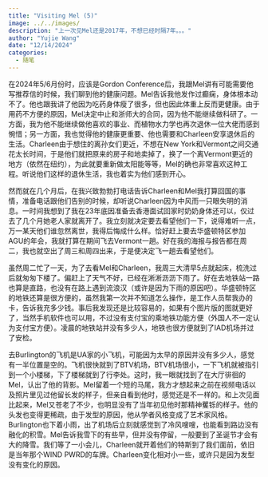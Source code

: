 ```yaml
---
title: "Visiting Mel (5)"
image: ../../images/
description: "上一次见Mel还是2017年，不想已经时隔7年。。。"
author: "Yujie Wang"
date: "12/14/2024"
categories:
  - 随笔
---
```


在2024年5/6月份时，应该是Gordon Conference后，我跟Mel讲有可能需要他写推荐信的时候，我们聊到他的健康问题。Mel告诉我他发作过癫痫，身体根本动不了。他也跟我讲了他因为吃药身体瘦了很多，但也因此体重上反而更健康。由于用药不方便的原因，Mel决定中止和浙师大的合同，因为他不能继续做科研了。一方面，我为他不能继续做他喜欢的事业、而植物水力学也再次退休一位大佬而感到惋惜；另一方面，我也觉得他的健康更重要、他也需要和Charleen安享退休后的生活。Charleen由于想住的离孙女们更近，不想在New York和Vermont之间交通花太长时间，于是他们就把原来的房子和地卖掉了，换了一个离Vermont更近的地方（依然在纽约），为此就要重新做太阳能等等，Mel的确也非常喜欢这种工程。听说他们这样的退休生活，我也着实为他们感到开心。

然而就在几个月后，在我兴致勃勃打电话告诉Charleen和Mel我打算回国的事情，准备电话跟他们告别的时候，却听说Charleen因为中风而一只眼失明的消息。一时间我想到了我在23年底因准备去香港面试回家时奶奶身体还可以，仅过去了几个月她老人家就离开了。我立刻就决定要去看望他们一下，说得难听一点，万一某天他们谁忽然离世，我得后悔成什么样。恰好赶上要去华盛顿特区参加AGU的年会，我就打算在期间飞去Vermont一趟。好在我的海报与报告都在周二，我也就空出了周三和周四出来，于是便决定飞一趟去看望他们。

虽然周二忙了一天，为了去看Mel和Charleen，我周三大清早5点就起床，梳洗过后就匆匆下楼了。偏赶上了天气不好，已经在淅淅沥沥下雨了。好在去地铁站一路也算是直路，也没有在路上遇到流浪汉（或许是因为下雨的原因吧）。华盛顿特区的地铁还算是很方便的，虽然我第一次并不知道怎么操作，是工作人员帮我办的卡，告诉我充多少钱。事后我发现还是比较容易的，如果有个图片版的图就更好了，当然手机软件也可以用，不过没有支付宝的乘地铁功能方便（外国人不一定认为支付宝方便）。凌晨的地铁站并没有多少人，地铁也很方便就到了IAD机场并过了安检。

去Burlington的飞机是UA家的小飞机，可能因为太早的原因并没有多少人，感觉有一半位置是空的。飞机很快就到了BTV机场，BTV机场很小，一下飞机就被指引到一个小楼梯，下了楼梯就到了行李处。这时，我一眼就找到了在大厅徘徊的Mel，认出了他的背影。Mel留着一个短的马尾，我方才想起来之前在视频电话以及照片里见过他留长发的样子，但亲自看到他时，感觉还是不一样的。和上次见面比起来，Mel又苍老了不少，也明显没有了当年初见他时那精神矍铄的样子。他的头发也变得更稀疏，由于发型的原因，他从学者风格变成了艺术家风格。Burlington也下着小雨，出了机场后立刻就感觉到了冷风嗖嗖，也能看到路边没有融化的积雪。Mel告诉我雪下的有些早，但并没有停留，一般要到了圣诞节才会有大的降雪。我们等了一小会儿，Charleen就开着他们的特斯到了我们面前，依旧是当年那个WIND PWRD的车牌。Charleen变化相对小一些，或许只是因为发型没有变化的原因。

